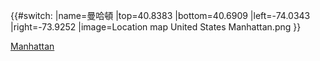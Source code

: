 {{#switch:{{{1}}}
|name=曼哈頓
|top=40.8383
|bottom=40.6909
|left=-74.0343
|right=-73.9252
|image=Location map United States Manhattan.png
}}<noinclude>
{{Location map/Info}}
[[Category:美國地理位置圖模板|Manhattan]]
</noinclude>